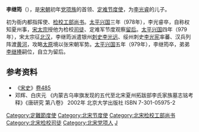 '''李继筠'''（{{bd|957年||979年||catIdx=L}}），是[[宋朝|宋朝]]初年[[党項|党项族]]的首领、[[定难节度使|定难节度使]]，为[[李克睿|李光睿]]的儿子。

初为衙内都指挥使、[[檢校|检校]][[工部尚书|工部尚书]]。[[太平兴国|太平兴国]]三年（978年），李光睿卒，自称权知夏州事，[[宋太宗|宋太宗]]授他为检校[[司徒|司徒]]、定难军节度观察[[留后|留后]]。[[太平兴国|太平兴国]]四年（979年），宋太宗征[[北汉|北汉]]，李继筠派遣银州[[刺史|刺史]][[李光远|李光远]]、绥州刺史[[李光宪|李光宪]]率蕃、汉兵列阵渡[[黄河|黄河]]，攻略[[太原|太原]]境以张宋朝军势。[[太平兴国|太平兴国]]五年（979年），李继筠卒，弟弟[[李继捧|李继捧]]嗣位，自立为留后。

==参考资料==
*《[[宋史|宋史]]》[[s:宋史/卷485|卷485]]
*邓辉、白庆元 《内蒙古乌审旗发现的五代至北宋夏州拓跋部李氏家族墓志铭考释》《唐研究 第八卷》 2002年 北京大学出版社 ISBN 7-301-05975-2

{{start box}}
{{s-before|[[李克睿|李光睿]]}}
{{s-title|[[定难节度使|定难节度使]]|978年—979年}}
{{s-after|[[李继捧|李继捧]]}}
{{end box}}

{{西夏君主}}
{{DEFAULTSORT:L}}
[[Category:定難節度使|Category:定難節度使]]
[[Category:北宋节度使|Category:北宋节度使]]
[[Category:北宋检校工部尚书|Category:北宋检校工部尚书]]
[[Category:北宋检校司徒|Category:北宋检校司徒]]
[[Category:北宋党项人|Category:北宋党项人]]
[[Category:李姓|J]]
